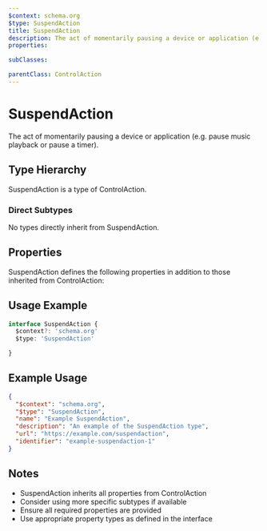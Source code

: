 ```yaml
---
$context: schema.org
$type: SuspendAction
title: SuspendAction
description: The act of momentarily pausing a device or application (e.g. pause music playback or pause a timer).
properties:

subClasses:

parentClass: ControlAction
---
```


# SuspendAction

The act of momentarily pausing a device or application (e.g. pause music playback or pause a timer).

## Type Hierarchy

SuspendAction is a type of ControlAction.

### Direct Subtypes

No types directly inherit from SuspendAction.

## Properties

SuspendAction defines the following properties in addition to those inherited from ControlAction:



## Usage Example

```typescript
interface SuspendAction {
  $context?: 'schema.org'
  $type: 'SuspendAction'

}
```

## Example Usage

```json
{
  "$context": "schema.org",
  "$type": "SuspendAction",
  "name": "Example SuspendAction",
  "description": "An example of the SuspendAction type",
  "url": "https://example.com/suspendaction",
  "identifier": "example-suspendaction-1"
}
```

## Notes

- SuspendAction inherits all properties from ControlAction
- Consider using more specific subtypes if available
- Ensure all required properties are provided
- Use appropriate property types as defined in the interface
